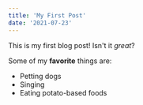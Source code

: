 ```yaml
---
title: 'My First Post'
date: '2021-07-23'
---
```


This is my first blog post! Isn't it *great*?

Some of my **favorite** things are:

* Petting dogs
* Singing
* Eating potato-based foods